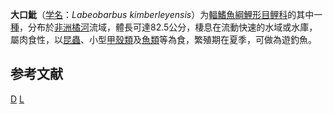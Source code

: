 {{Speciesbox 
| taxon = Labeobarbus kimberleyensis
| status = NT
| status_system = IUCN3.1
| image = SA Largemouth yellowfish record-22,2 Kg.png
| authority = [[Gilchrist|Gilchrist]] & [[Thompson|Thompson]], 1913
| synonyms = *''Barbus kimberleyensis''<br /><small>Gilchrist & Thompson, 1913</small> ''
*''Barbus pienaarti''<br /><small>Fitzsimons, 1949</small> ''
}}

'''大口魮'''（[[学名|学名]]：''Labeobarbus kimberleyensis''）为[[輻鰭魚綱|輻鰭魚綱]][[鯉形目|鯉形目]][[鲤科|鲤科]]的其中一[[種|種]]，分布於[[非洲|非洲]][[橘河|橘河]]流域，體長可達82.5公分，棲息在流動快速的水域或水庫，屬肉食性，以[[昆蟲|昆蟲]]、小型[[甲殼類|甲殼類]]及[[魚類|魚類]]等為食，繁殖期在夏季，可做為遊釣魚。

==参考文献==
{{reflist}}
{{Taxonbar}}

[[Category:Labeobarbus|D]]
[[Category:1913年描述的魚類|L]]